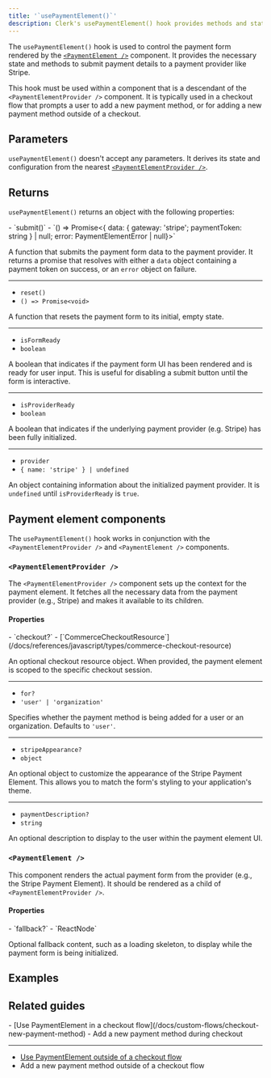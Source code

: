 ```yaml
---
title: '`usePaymentElement()`'
description: Clerk's usePaymentElement() hook provides methods and state for interacting with a payment form.
---
```


<Include src="_partials/billing/api-experimental" />

The `usePaymentElement()` hook is used to control the payment form rendered by the [`<PaymentElement />`](#payment-element) component. It provides the necessary state and methods to submit payment details to a payment provider like Stripe.

This hook must be used within a component that is a descendant of the `<PaymentElementProvider />` component. It is typically used in a checkout flow that prompts a user to add a new payment method, or for adding a new payment method outside of a checkout.

## Parameters

`usePaymentElement()` doesn't accept any parameters. It derives its state and configuration from the nearest [`<PaymentElementProvider />`](#payment-element-provider).

## Returns

`usePaymentElement()` returns an object with the following properties:

<Properties>
  - `submit()`
  - `() => Promise<{ data: { gateway: 'stripe'; paymentToken: string } | null; error: PaymentElementError | null}>`

  A function that submits the payment form data to the payment provider. It returns a promise that resolves with either a `data` object containing a payment token on success, or an `error` object on failure.

  ---

  - `reset()`
  - `() => Promise<void>`

  A function that resets the payment form to its initial, empty state.

  ---

  - `isFormReady`
  - `boolean`

  A boolean that indicates if the payment form UI has been rendered and is ready for user input. This is useful for disabling a submit button until the form is interactive.

  ---

  - `isProviderReady`
  - `boolean`

  A boolean that indicates if the underlying payment provider (e.g. Stripe) has been fully initialized.

  ---

  - `provider`
  - `{ name: 'stripe' } | undefined`

  An object containing information about the initialized payment provider. It is `undefined` until `isProviderReady` is `true`.
</Properties>

## Payment element components

The `usePaymentElement()` hook works in conjunction with the `<PaymentElementProvider />` and `<PaymentElement />` components.

### `<PaymentElementProvider />`

The `<PaymentElementProvider />` component sets up the context for the payment element. It fetches all the necessary data from the payment provider (e.g., Stripe) and makes it available to its children.

#### Properties

<Properties>
  - `checkout?`
  - [`CommerceCheckoutResource`](/docs/references/javascript/types/commerce-checkout-resource)

  An optional checkout resource object. When provided, the payment element is scoped to the specific checkout session.

  ---

  - `for?`
  - `'user' | 'organization'`

  Specifies whether the payment method is being added for a user or an organization. Defaults to `'user'`.

  ---

  - `stripeAppearance?`
  - `object`

  An optional object to customize the appearance of the Stripe Payment Element. This allows you to match the form's styling to your application's theme.

  ---

  - `paymentDescription?`
  - `string`

  An optional description to display to the user within the payment element UI.
</Properties>

### `<PaymentElement />`

This component renders the actual payment form from the provider (e.g., the Stripe Payment Element). It should be rendered as a child of `<PaymentElementProvider />`.

#### Properties

<Properties>
  - `fallback?`
  - `ReactNode`

  Optional fallback content, such as a loading skeleton, to display while the payment form is being initialized.
</Properties>

## Examples

<Include src="_partials/billing/add-new-payment-method" />

## Related guides

<Cards>
  - [Use PaymentElement in a checkout flow](/docs/custom-flows/checkout-new-payment-method)
  - Add a new payment method during checkout

  ---

  - [Use PaymentElement outside of a checkout flow](/docs/custom-flows/add-payment-method-outside-checkout)
  - Add a new payment method outside of a checkout flow
</Cards>
